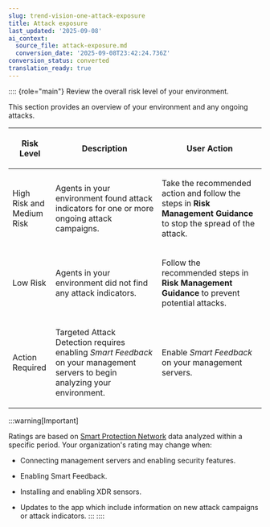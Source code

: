 ```yaml
---
slug: trend-vision-one-attack-exposure
title: Attack exposure
last_updated: '2025-09-08'
ai_context:
  source_file: attack-exposure.md
  conversion_date: '2025-09-08T23:42:24.736Z'
conversion_status: converted
translation_ready: true
---
```


:::: {role="main"}
Review the overall risk level of your environment.

This section provides an overview of your environment and any ongoing attacks.

<table>
<colgroup>
<col style="width: 17%" />
<col style="width: 42%" />
<col style="width: 42%" />
</colgroup>
<thead>
<tr>
<th><p>Risk Level</p></th>
<th><p>Description</p></th>
<th><p>User Action</p></th>
</tr>
</thead>
<tbody>
<tr>
<td><p>High Risk and Medium Risk</p></td>
<td><p>Agents in your environment found attack indicators for one or more ongoing attack campaigns.</p></td>
<td><p>Take the recommended action and follow the steps in <strong>Risk Management Guidance</strong> to stop the spread of the attack.</p></td>
</tr>
<tr>
<td><p>Low Risk</p></td>
<td><p>Agents in your environment did not find any attack indicators.</p></td>
<td><p>Follow the recommended steps in <strong>Risk Management Guidance</strong> to prevent potential attacks.</p></td>
</tr>
<tr>
<td><p>Action Required</p></td>
<td><p>Targeted Attack Detection requires enabling <em>Smart Feedback</em> on your management servers to begin analyzing your environment.</p></td>
<td><p>Enable <em>Smart Feedback</em> on your management servers.</p></td>
</tr>
</tbody>
</table>

:::warning[Important]

Ratings are based on [Smart Protection Network](https://www.trendmicro.com/en_us/about/threat-research.mdx) data analyzed within a specific period. Your organization's rating may change when:

- Connecting management servers and enabling security features.

- Enabling Smart Feedback.

- Installing and enabling XDR sensors.

- Updates to the app which include information on new attack campaigns or attack indicators.
:::
::::
